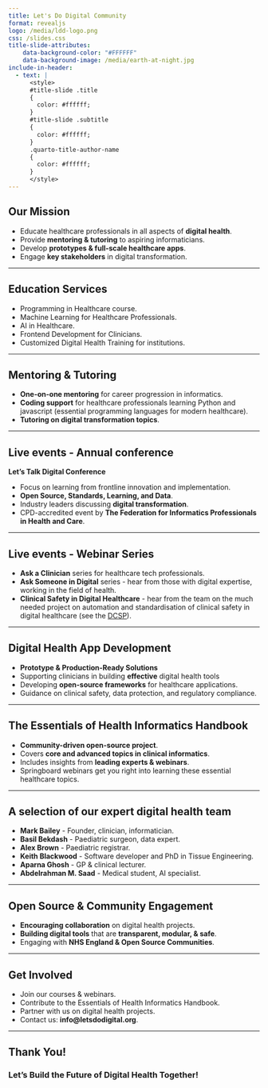 ```yaml
---
title: Let's Do Digital Community
format: revealjs
logo: /media/ldd-logo.png
css: /slides.css
title-slide-attributes:
    data-background-color: "#FFFFFF"
    data-background-image: /media/earth-at-night.jpg
include-in-header:
  - text: |
      <style>
      #title-slide .title
      {
        color: #ffffff;
      }
      #title-slide .subtitle 
      {
        color: #ffffff;
      }
      .quarto-title-author-name 
      {
        color: #ffffff;
      }
      </style>
---
```


## Our Mission {background-image="media/long-road.jpg" background-opacity="0.5"}

- Educate healthcare professionals in all aspects of **digital health**.
- Provide **mentoring & tutoring** to aspiring informaticians.
- Develop **prototypes & full-scale healthcare apps**.
- Engage **key stakeholders** in digital transformation.

---

## Education Services {background-image="media/classroom.jpg" background-opacity="0.3"}


- Programming in Healthcare course.
- Machine Learning for Healthcare Professionals.
- AI in Healthcare.
- Frontend Development for Clinicians.
- Customized Digital Health Training for institutions.

---

## Mentoring & Tutoring {background-image="media/one-on-one-at-window.jpg" background-opacity="0.5"}

- **One-on-one mentoring** for career progression in informatics.
- **Coding support** for healthcare professionals learning Python and javascript (essential programming languages for modern healthcare).
- **Tutoring on digital transformation topics**.

---

## Live events - Annual conference {background-image="media/filled-conference-room.jpg" background-opacity="0.3"}

**Let's Talk Digital Conference**

- Focus on learning from frontline innovation and implementation.
- **Open Source, Standards, Learning, and Data**.
- Industry leaders discussing **digital transformation**.
- CPD-accredited event by **The Federation for Informatics Professionals in Health and Care**.

---

## Live events - Webinar Series {background-image="media/microphone-and-computer.jpg" background-opacity="0.3"}

- **Ask a Clinician** series for healthcare tech professionals.
- **Ask Someone in Digital** series - hear from those with digital expertise, working in the field of health.
- **Clinical Safety in Digital Healthcare** - hear from the team on the much needed project on automation and standardisation of clinical safety in digital healthcare (see the [DCSP](https://youtube.com/live/xzLJkN9NLeU)).

---

## Digital Health App Development {background-image="media/app-screen.jpg" background-opacity="0.3"}

- **Prototype & Production-Ready Solutions**
- Supporting clinicians in building **effective** digital health tools
- Developing **open-source frameworks** for healthcare applications.
- Guidance on clinical safety, data protection, and regulatory compliance.

---

## The Essentials of Health Informatics Handbook {background-image="media/open-book-from-side.jpg" background-opacity="0.3"}

- **Community-driven open-source project**.
- Covers **core and advanced topics in clinical informatics**.
- Includes insights from **leading experts & webinars**.
- Springboard webinars get you right into learning these essential healthcare topics.

---

## A selection of our expert digital health team {background-image="media/hands-together.jpg" background-opacity="0.3"}

- **Mark Bailey** - Founder, clinician, informatician.
- **Basil Bekdash** - Paediatric surgeon, data expert.
- **Alex Brown** - Paediatric registrar.
- **Keith Blackwood** - Software developer and PhD in Tissue Engineering.
- **Aparna Ghosh** - GP & clinical lecturer.
- **Abdelrahman M. Saad** - Medical student, AI specialist.

---

## Open Source & Community Engagement {background-image="media/come-in-we-are-open.jpg" background-opacity="0.3"}

- **Encouraging collaboration** on digital health projects.
- **Building digital tools** that are **transparent, modular, & safe**.
- Engaging with **NHS England & Open Source Communities**.

---

## Get Involved {background-image="media/open-door-way.jpg" background-opacity="0.3"}

- Join our courses & webinars.
- Contribute to the Essentials of Health Informatics Handbook.
- Partner with us on digital health projects.
- Contact us: **info@letsdodigital.org**.

---

## Thank You! {background-image="media/beach.jpg" background-opacity="0.3"}

### Let's Build the Future of Digital Health Together!
